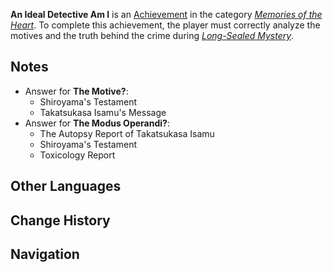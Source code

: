{{Achievement Infobox
|id           = 84138
|order id     = 7310
|category     = Memories of the Heart
|description  = Correctly analyze the motives and the truth behind the crime the first time.
|requirements = Earned during ''[[Long-Sealed Mystery]]''.
|primogems    = 5
|tracking     = 
|quest        = Trap 'Em by Storm
|hidden       = 1
}}
'''An Ideal Detective Am I''' is an [[Achievement]] in the category ''[[Memories of the Heart]]''. To complete this achievement, the player must correctly analyze the motives and the truth behind the crime during ''[[Long-Sealed Mystery]]''.

==Notes==
* Answer for '''The Motive?''':
** Shiroyama's Testament
** Takatsukasa Isamu's Message
* Answer for '''The Modus Operandi?''':
** The Autopsy Report of Takatsukasa Isamu
** Shiroyama's Testament
** Toxicology Report

==Other Languages==
{{Other Languages
|en      = An Ideal Detective Am I
|zhs     = 吾乃完美真探！
|zhs_rm  = Wú Nǎi Wánměi Zhēntàn!
|zht     = 吾乃完美真探！
|zht_rm  = Wú Nǎi Wánměi Zhēntàn!
|zh_tl   = I Am the Perfect Detective!
|ja      = 吾は完璧なトゥルー·ディテクティブなり！
|ja_rm   = Ware wa Kanpeki-na Turuu Ditekutibu Nari!
|ja_tl   = I Am A Perfect True Detective!
|ko      = 이 몸이야말로 트루 디텍티브!
|ko_rm   = I Momiyamallo Teuru Ditektibeu!
|ko_tl   = I Am A True Detective!
|es      = ¡Soy un/una detective genial!
|es_tl   = I Am A Great Detective!
|fr      = Et c'est qui le meilleur détective du monde ?
|fr_tl   = And Who Is the World's Best Detective?
|ru      = Я - идеальный детектив!
|ru_tl   = 
|th      = ฉันเป็นนักสืบที่สมบูรณ์แบบ!
|th_rm   = 
|th_tl   = 
|vi      = Ta Là Thám Tử Hoàn Hảo!
|vi_tl   = 
|de      = Ich bin ein Meisterdetektiv!
|de_tl   = I am a Master Detective!
|id      = Aku, Detektif Jagoan!
|id_tl   = I, The Best Detective!
|pt      = Sou Um/Uma Detetive Genial!
|pt_tl   = 
}}

==Change History==
{{Change History|2.8}}

==Navigation==
{{Achievement Navbox|Memories of the Heart}}